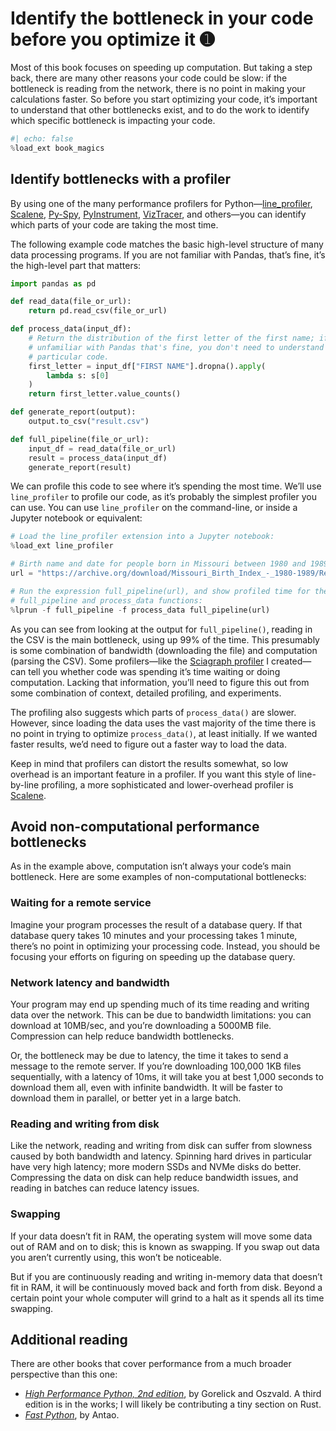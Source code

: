 # Identify the bottleneck in your code before you optimize it ➊

Most of this book focuses on speeding up computation.
But taking a step back, there are many other reasons your code could be slow: if the bottleneck is reading from the network, there is no point in making your calculations faster.
So before you start optimizing your code, it's important to understand that other bottlenecks exist, and to do the work to identify which specific bottleneck is impacting your code.

```python
#| echo: false
%load_ext book_magics
```

## Identify bottlenecks with a profiler

By using one of the many performance profilers for Python—[line_profiler](https://pypi.org/project/line-profiler/), [Scalene](https://github.com/plasma-umass/scalene), [Py-Spy](https://github.com/benfred/py-spy), [PyInstrument](https://pyinstrument.readthedocs.io/en/latest/), [VizTracer](https://viztracer.readthedocs.io/en/stable/), and others—you can identify which parts of your code are taking the most time.

The following example code matches the basic high-level structure of many data processing programs.
If you are not familiar with Pandas, that's fine, it's the high-level part that matters:

```python
import pandas as pd

def read_data(file_or_url):
    return pd.read_csv(file_or_url)

def process_data(input_df):
    # Return the distribution of the first letter of the first name; if you're
    # unfamiliar with Pandas that's fine, you don't need to understand this
    # particular code.
    first_letter = input_df["FIRST NAME"].dropna().apply(
        lambda s: s[0]
    )
    return first_letter.value_counts()

def generate_report(output):
    output.to_csv("result.csv")

def full_pipeline(file_or_url):
    input_df = read_data(file_or_url)
    result = process_data(input_df)
    generate_report(result)
```

We can profile this code to see where it's spending the most time.
We'll use `line_profiler` to profile our code, as it's probably the simplest profiler you can use.
You can use `line_profiler` on the command-line, or inside a Jupyter notebook or equivalent:

```python
# Load the line_profiler extension into a Jupyter notebook:
%load_ext line_profiler

# Birth name and date for people born in Missouri between 1980 and 1989:
url = "https://archive.org/download/Missouri_Birth_Index_-_1980-1989/Reclaim_The_Records_-_Missouri_Birth_Index_-_1980-1989.csv"

# Run the expression full_pipeline(url), and show profiled time for the
# full_pipeline and process_data functions:
%lprun -f full_pipeline -f process_data full_pipeline(url)
```

As you can see from looking at the output for `full_pipeline()`, reading in the CSV is the main bottleneck, using up 99% of the time.
This presumably is some combination of bandwidth (downloading the file) and computation (parsing the CSV).
Some profilers—like the [Sciagraph profiler](https://sciagraph.com) I created—can tell you whether code was spending it's time waiting or doing computation.
Lacking that information, you'll need to figure this out from some combination of context, detailed profiling, and experiments.

The profiling also suggests which parts of `process_data()` are slower.
However, since loading the data uses the vast majority of the time there is no point in trying to optimize `process_data()`, at least initially.
If we wanted faster results, we'd need to figure out a faster way to load the data.

Keep in mind that profilers can distort the results somewhat, so low overhead is an important feature in a profiler.
If you want this style of line-by-line profiling, a more sophisticated and lower-overhead profiler is [Scalene](https://github.com/plasma-umass/scalene).

## Avoid non-computational performance bottlenecks

As in the example above, computation isn't always your code's main bottleneck.
Here are some examples of non-computational bottlenecks:

### Waiting for a remote service

Imagine your program processes the result of a database query.
If that database query takes 10 minutes and your processing takes 1 minute, there's no point in optimizing your processing code.
Instead, you should be focusing your efforts on figuring on speeding up the database query.

### Network latency and bandwidth

Your program may end up spending much of its time reading and writing data over the network.
This can be due to bandwidth limitations: you can download at 10MB/sec, and you're downloading a 5000MB file.
Compression can help reduce bandwidth bottlenecks.

Or, the bottleneck may be due to latency, the time it takes to send a message to the remote server.
If you're downloading 100,000 1KB files sequentially, with a latency of 10ms, it will take you at best 1,000 seconds to download them all, even with infinite bandwidth.
It will be faster to download them in parallel, or better yet in a large batch.

### Reading and writing from disk

Like the network, reading and writing from disk can suffer from slowness caused by both bandwidth and latency.
Spinning hard drives in particular have very high latency; more modern SSDs and NVMe disks do better.
Compressing the data on disk can help reduce bandwidth issues, and reading in batches can reduce latency issues.

### Swapping

If your data doesn't fit in RAM, the operating system will move some data out of RAM and on to disk; this is known as swapping.
If you swap out data you aren't currently using, this won't be noticeable.

But if you are continuously reading and writing in-memory data that doesn't fit in RAM, it will be continuously moved back and forth from disk.
Beyond a certain point your whole computer will grind to a halt as it spends all its time swapping.

## Additional reading

There are other books that cover performance from a much broader perspective than this one:

* [_High Performance Python, 2nd edition_](https://www.oreilly.com/library/view/high-performance-python/9781492055013/), by Gorelick and Oszvald.
  A third edition is in the works; I will likely be contributing a tiny section on Rust.
* [_Fast Python_](https://www.manning.com/books/fast-python), by Antao.
